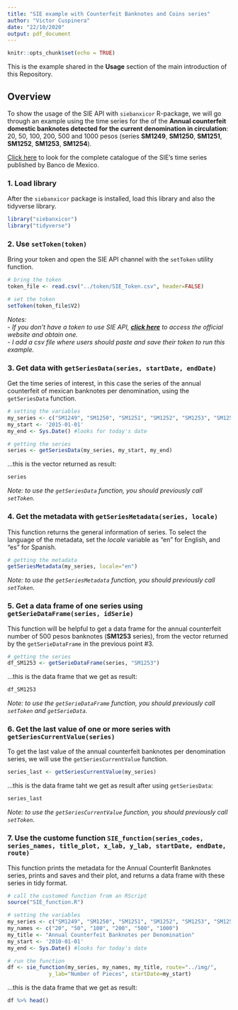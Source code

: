 ```yaml
---
title: "SIE example with Counterfeit Banknotes and Coins series"
author: "Victor Cuspinera"
date: "22/10/2020"
output: pdf_document
---
```


```r
knitr::opts_chunk$set(echo = TRUE)
```

This is the example shared in the __Usage__ section of the main introduction of this Repository.

## Overview

To show the usage of the SIE API with `siebanxicor` R-package, we will go through an example using the time series for the of the __Annual counterfeit domestic banknotes detected for the current denomination in circulation__: 20, 50, 100, 200, 500 and 1000 pesos  (series __SM1249__, __SM1250__, __SM1251__, __SM1252__, __SM1253__, __SM1254__).

[Click here](https://www.banxico.org.mx/SieAPIRest/service/v1/doc/catalogoSeries) to look for the complete catalogue of the SIE's time series published by Banco de Mexico.

### 1. Load library

After the `siebanxicor` package is installed, load this library and also the tidyverse library.
```r
library("siebanxicor")
library("tidyverse")
```


### 2. Use `setToken(token)`

Bring your token and open the SIE API channel with the `setToken` utility function.
```r
# bring the token
token_file <- read.csv("../token/SIE_Token.csv", header=FALSE)

# set the token
setToken(token_file$V2)
```
_Notes:_  
- _If you don't have a token to use SIE API, [**click here**](https://www.banxico.org.mx/SieAPIRest/service/v1/token) to access the official website and obtain one._  
- _I add a csv file where users should paste and save their token to run this example._  


### 3. Get data with `getSeriesData(series, startDate, endDate)`

Get the time series of interest, in this case the series of the annual counterfeit of mexican banknotes per denomination, using the `getSeriesData` function.
```r
# setting the variables
my_series <- c("SM1249", "SM1250", "SM1251", "SM1252", "SM1253", "SM1254")
my_start <- '2015-01-01'
my_end <- Sys.Date() #looks for today's date

# getting the series
series <- getSeriesData(my_series, my_start, my_end)
```

...this is the vector returned as result:
```r
series
```
_Note: to use the `getSeriesData` function, you should previously call `setToken`._


### 4. Get the metadata with `getSeriesMetadata(series, locale)`

This function returns the general information of series. To select the language of the metadata, set the _locale_ variable as "en" for English, and "es" for Spanish.

```r
# getting the metadata
getSeriesMetadata(my_series, locale="en")
```

_Note: to use the `getSeriesMetadata` function, you should previously call `setToken`._

### 5. Get a data frame of one series using `getSerieDataFrame(series, idSerie)`
This function will be helpful to get a data frame for the annual counterfeit number of 500 pesos banknotes (__SM1253__ series), from the vector returned by the `getSerieDataFrame` in the previous point #3.

```r
# getting the series
df_SM1253 <- getSerieDataFrame(series, "SM1253")
```

...this is the data frame that we get as result:
```r
df_SM1253
```

_Note: to use the `getSerieDataFrame` function, you should previously call `setToken` and `getSerieData`._


### 6. Get the last value of one or more series with `getSeriesCurrentValue(series)`

To get the last value of the annual counterfeit banknotes per denomination series, we will use the `getSeriesCurrentValue` function.

```r
series_last <- getSeriesCurrentValue(my_series)
```

...this is the data frame taht we get as result after using `getSeriesData`:
```r
series_last
```
_Note: to use the `getSeriesCurrentValue` function, you should previously call `setToken`._


### 7. Use the custome function `SIE_function(series_codes, series_names, title_plot, x_lab, y_lab, startDate, endDate, route)`

This function prints the metadata for the Annual Counterfit Banknotes series, prints and saves and their plot, and returns a data frame with these series in tidy format.

```r
# call the customed function from an RScript
source("SIE_function.R")

# setting the variables
my_series <- c("SM1249", "SM1250", "SM1251", "SM1252", "SM1253", "SM1254")
my_names <- c("20", "50", "100", "200", "500", "1000")
my_title <- "Annual Counterfeit Banknotes per Denomination"
my_start <- '2010-01-01'
my_end <- Sys.Date() #looks for today's date

# run the function
df <- sie_function(my_series, my_names, my_title, route="../img/",
             y_lab="Number of Pieces", startDate=my_start)
```

...this is the data frame that we get as result:
```r
df %>% head()
```
